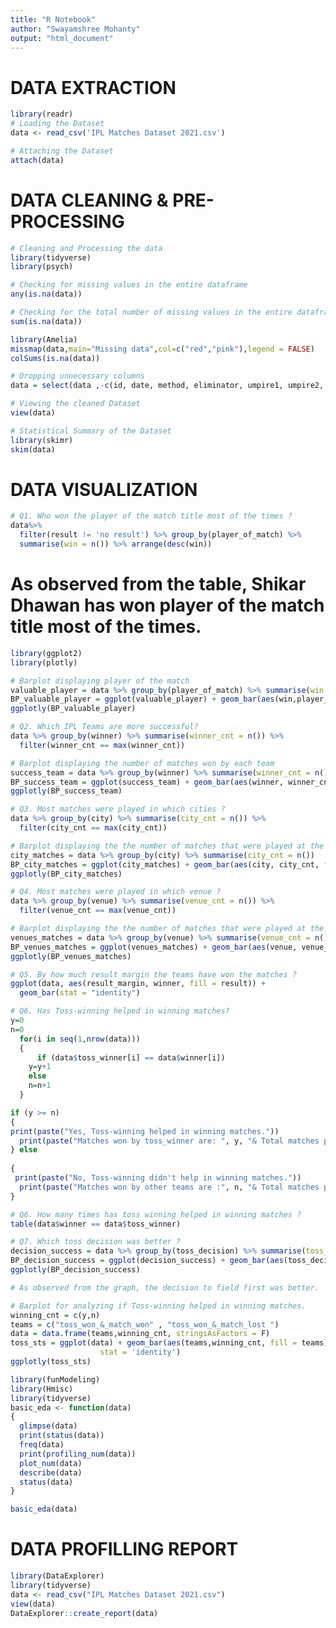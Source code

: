 ---
title: "R Notebook"
author: "Swayamshree Mohanty"
output: "html_document"
---
# DATA EXTRACTION
```{r}
library(readr)
# Loading the Dataset
data <- read_csv('IPL Matches Dataset 2021.csv')

# Attaching the Dataset
attach(data)
```
# DATA CLEANING & PRE-PROCESSING
```{r}
# Cleaning and Processing the data
library(tidyverse)
library(psych)

# Checking for missing values in the entire dataframe
any(is.na(data))

# Checking for the total number of missing values in the entire dataframe
sum(is.na(data))

library(Amelia)
missmap(data,main="Missing data",col=c("red","pink"),legend = FALSE)
colSums(is.na(data))

# Dropping unnecessary columns
data = select(data ,-c(id, date, method, eliminator, umpire1, umpire2, neutral_venue))
```

```{r}
# Viewing the cleaned Dataset
view(data)

# Statistical Summary of the Dataset
library(skimr)
skim(data)
```
# DATA VISUALIZATION
```{r}
# Q1. Who won the player of the match title most of the times ?
data%>% 
  filter(result != 'no result') %>% group_by(player_of_match) %>% 
  summarise(win = n()) %>% arrange(desc(win))
```
# As observed from the table, Shikar Dhawan has won player of the match title most of the times.

```{r}
library(ggplot2)
library(plotly)

# Barplot displaying player of the match 
valuable_player = data %>% group_by(player_of_match) %>% summarise(win = n())
BP_valuable_player = ggplot(valuable_player) + geom_bar(aes(win,player_of_match, fill = player_of_match), stat = 'identity') + coord_flip()
ggplotly(BP_valuable_player)
```

```{r}
# Q2. Which IPL Teams are more successful?
data %>% group_by(winner) %>% summarise(winner_cnt = n()) %>%
  filter(winner_cnt == max(winner_cnt))
```

```{r}
# Barplot displaying the number of matches won by each team  
success_team = data %>% group_by(winner) %>% summarise(winner_cnt = n())
BP_success_team = ggplot(success_team) + geom_bar(aes(winner, winner_cnt, fill = winner), stat = 'identity') + coord_flip()
ggplotly(BP_success_team)
```

```{r}
# Q3. Most matches were played in which cities ?
data %>% group_by(city) %>% summarise(city_cnt = n()) %>%
  filter(city_cnt == max(city_cnt))
```


```{r}
# Barplot displaying the the number of matches that were played at the 3 cities 
city_matches = data %>% group_by(city) %>% summarise(city_cnt = n())
BP_city_matches = ggplot(city_matches) + geom_bar(aes(city, city_cnt, fill = city), stat = 'identity') + coord_flip()
ggplotly(BP_city_matches)
```

```{r}
# Q4. Most matches were played in which venue ?
data %>% group_by(venue) %>% summarise(venue_cnt = n()) %>%
  filter(venue_cnt == max(venue_cnt))
```

```{r}
# Barplot displaying the the number of matches that were played at the 3 venues
venues_matches = data %>% group_by(venue) %>% summarise(venue_cnt = n())
BP_venues_matches = ggplot(venues_matches) + geom_bar(aes(venue, venue_cnt, fill = venue), stat = 'identity') + coord_flip()
ggplotly(BP_venues_matches)
```


```{r}
# Q5. By how much result margin the teams have won the matches ?
ggplot(data, aes(result_margin, winner, fill = result)) +     
  geom_bar(stat = "identity")
```

```{r}
# Q6. Has Toss-winning helped in winning matches?
y=0
n=0
  for(i in seq(1,nrow(data)))
  {
      if (data$toss_winner[i] == data$winner[i])
    y=y+1
    else 
    n=n+1
  }

if (y >= n)
{
print(paste("Yes, Toss-winning helped in winning matches."))
  print(paste("Matches won by toss_winner are: ", y, "& Total matches played are : ", nrow(data)))
} else
  
{
 print(paste("No, Toss-winning didn't help in winning matches."))
  print(paste("Matches won by other teams are :", n, "& Total matches played are :", nrow(data))) 
}
```


```{r}
# Q6. How many times has toss winning helped in winning matches ?
table(data$winner == data$toss_winner)
```

```{r}
# Q7. Which toss decision was better ?
decision_success = data %>% group_by(toss_decision) %>% summarise(toss_decision_cnt = n())
BP_decision_success = ggplot(decision_success) + geom_bar(aes(toss_decision, toss_decision, fill = toss_decision), stat = 'identity') + coord_flip()
ggplotly(BP_decision_success)

# As observed from the graph, the decision to field first was better.
```




```{r}
# Barplot for analyzing if Toss-winning helped in winning matches.
winning_cnt = c(y,n)
teams = c("toss_won_&_match_won" , "toss_won_&_match_lost ")
data = data.frame(teams,winning_cnt, stringsAsFactors = F)
toss_sts = ggplot(data) + geom_bar(aes(teams,winning_cnt, fill = teams), 
                    stat = 'identity')
ggplotly(toss_sts)
```

```{r}
library(funModeling) 
library(Hmisc)
library(tidyverse)
basic_eda <- function(data)
{
  glimpse(data)
  print(status(data))
  freq(data) 
  print(profiling_num(data))
  plot_num(data)
  describe(data)
  status(data)
}

basic_eda(data)
```

# DATA PROFILLING REPORT
```{r}
library(DataExplorer)
library(tidyverse)
data <- read_csv("IPL Matches Dataset 2021.csv")
view(data)
DataExplorer::create_report(data)
```







